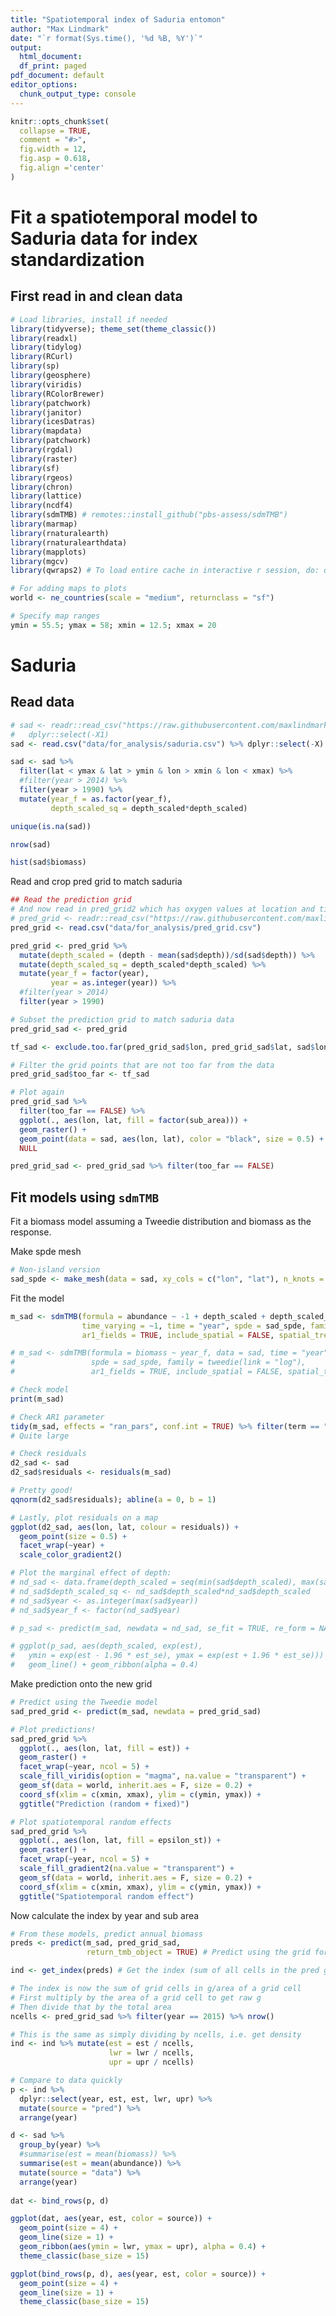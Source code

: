 ```yaml
---
title: "Spatiotemporal index of Saduria entomon"
author: "Max Lindmark"
date: "`r format(Sys.time(), '%d %B, %Y')`"
output:
  html_document:
  df_print: paged
pdf_document: default
editor_options: 
  chunk_output_type: console
---
```

  
```r
knitr::opts_chunk$set(
  collapse = TRUE,
  comment = "#>",
  fig.width = 12,
  fig.asp = 0.618,
  fig.align ='center'
)
```

# Fit a spatiotemporal model to Saduria data for index standardization

## First read in and clean data
```r
# Load libraries, install if needed
library(tidyverse); theme_set(theme_classic())
library(readxl)
library(tidylog)
library(RCurl)
library(sp)
library(geosphere)
library(viridis)
library(RColorBrewer)
library(patchwork)
library(janitor)
library(icesDatras)
library(mapdata)
library(patchwork)
library(rgdal)
library(raster)
library(sf)
library(rgeos)
library(chron)
library(lattice)
library(ncdf4)
library(sdmTMB) # remotes::install_github("pbs-assess/sdmTMB")
library(marmap)
library(rnaturalearth)
library(rnaturalearthdata)
library(mapplots)
library(mgcv)
library(qwraps2) # To load entire cache in interactive r session, do: qwraps2::lazyload_cache_dir(path = "saduria_index_cache/html")

# For adding maps to plots
world <- ne_countries(scale = "medium", returnclass = "sf")

# Specify map ranges
ymin = 55.5; ymax = 58; xmin = 12.5; xmax = 20
```

# Saduria
## Read data
```r
# sad <- readr::read_csv("https://raw.githubusercontent.com/maxlindmark/bentfish/main/data/for_analysis/saduria.csv") %>%
#   dplyr::select(-X1)
sad <- read.csv("data/for_analysis/saduria.csv") %>% dplyr::select(-X)

sad <- sad %>%
  filter(lat < ymax & lat > ymin & lon > xmin & lon < xmax) %>% 
  #filter(year > 2014) %>% 
  filter(year > 1990) %>% 
  mutate(year_f = as.factor(year_f),
         depth_scaled_sq = depth_scaled*depth_scaled)

unique(is.na(sad))

nrow(sad)

hist(sad$biomass)
```

Read and crop pred grid to match saduria

```r
## Read the prediction grid
# And now read in pred_grid2 which has oxygen values at location and time and depth:
# pred_grid <- readr::read_csv("https://raw.githubusercontent.com/maxlindmark/bentfish/main/data/for_analysis/pred_grid.csv")
pred_grid <- read.csv("data/for_analysis/pred_grid.csv")

pred_grid <- pred_grid %>%
  mutate(depth_scaled = (depth - mean(sad$depth))/sd(sad$depth)) %>% 
  mutate(depth_scaled_sq = depth_scaled*depth_scaled) %>% 
  mutate(year_f = factor(year),
         year = as.integer(year)) %>% 
  #filter(year > 2014)
  filter(year > 1990) 

# Subset the prediction grid to match saduria data
pred_grid_sad <- pred_grid

tf_sad <- exclude.too.far(pred_grid_sad$lon, pred_grid_sad$lat, sad$lon, sad$lat, 0.01) # 0.03 seems reasonable

# Filter the grid points that are not too far from the data
pred_grid_sad$too_far <- tf_sad

# Plot again
pred_grid_sad %>%
  filter(too_far == FALSE) %>%
  ggplot(., aes(lon, lat, fill = factor(sub_area))) +
  geom_raster() +
  geom_point(data = sad, aes(lon, lat), color = "black", size = 0.5) +
  NULL

pred_grid_sad <- pred_grid_sad %>% filter(too_far == FALSE)
```

## Fit models using `sdmTMB`
Fit a biomass model assuming a Tweedie distribution and biomass as the response.

Make spde mesh

```r
# Non-island version
sad_spde <- make_mesh(data = sad, xy_cols = c("lon", "lat"), n_knots = 150, type = "kmeans", seed = 42)
```

Fit the model

```r
m_sad <- sdmTMB(formula = abundance ~ -1 + depth_scaled + depth_scaled_sq, data = sad,
                time_varying = ~1, time = "year", spde = sad_spde, family = tweedie(link = "log"),
                ar1_fields = TRUE, include_spatial = FALSE, spatial_trend = FALSE, spatial_only = FALSE)

# m_sad <- sdmTMB(formula = biomass ~ year_f, data = sad, time = "year",
#                 spde = sad_spde, family = tweedie(link = "log"),
#                 ar1_fields = TRUE, include_spatial = FALSE, spatial_trend = FALSE, spatial_only = FALSE)

# Check model
print(m_sad)

# Check AR1 parameter
tidy(m_sad, effects = "ran_pars", conf.int = TRUE) %>% filter(term == "rho")
# Quite large

# Check residuals
d2_sad <- sad
d2_sad$residuals <- residuals(m_sad)

# Pretty good!
qqnorm(d2_sad$residuals); abline(a = 0, b = 1)

# Lastly, plot residuals on a map
ggplot(d2_sad, aes(lon, lat, colour = residuals)) +
  geom_point(size = 0.5) +
  facet_wrap(~year) +
  scale_color_gradient2()

# Plot the marginal effect of depth:
# nd_sad <- data.frame(depth_scaled = seq(min(sad$depth_scaled), max(sad$depth_scaled), length.out = 100))
# nd_sad$depth_scaled_sq <- nd_sad$depth_scaled*nd_sad$depth_scaled
# nd_sad$year <- as.integer(max(sad$year))
# nd_sad$year_f <- factor(nd_sad$year)

# p_sad <- predict(m_sad, newdata = nd_sad, se_fit = TRUE, re_form = NA)

# ggplot(p_sad, aes(depth_scaled, exp(est),
#   ymin = exp(est - 1.96 * est_se), ymax = exp(est + 1.96 * est_se))) +
#   geom_line() + geom_ribbon(alpha = 0.4)
```

Make prediction onto the new grid

```r
# Predict using the Tweedie model
sad_pred_grid <- predict(m_sad, newdata = pred_grid_sad)

# Plot predictions!
sad_pred_grid %>% 
  ggplot(., aes(lon, lat, fill = est)) +
  geom_raster() +
  facet_wrap(~year, ncol = 5) +
  scale_fill_viridis(option = "magma", na.value = "transparent") + 
  geom_sf(data = world, inherit.aes = F, size = 0.2) +
  coord_sf(xlim = c(xmin, xmax), ylim = c(ymin, ymax)) +
  ggtitle("Prediction (random + fixed)")

# Plot spatiotemporal random effects
sad_pred_grid %>% 
  ggplot(., aes(lon, lat, fill = epsilon_st)) +
  geom_raster() +
  facet_wrap(~year, ncol = 5) +
  scale_fill_gradient2(na.value = "transparent") +
  geom_sf(data = world, inherit.aes = F, size = 0.2) +
  coord_sf(xlim = c(xmin, xmax), ylim = c(ymin, ymax)) + 
  ggtitle("Spatiotemporal random effect")
```

Now calculate the index by year and sub area

```r
# From these models, predict annual biomass
preds <- predict(m_sad, pred_grid_sad,
                 return_tmb_object = TRUE) # Predict using the grid for subarea

ind <- get_index(preds) # Get the index (sum of all cells in the pred grid)

# The index is now the sum of grid cells in g/area of a grid cell
# First multiply by the area of a grid cell to get raw g
# Then divide that by the total area
ncells <- pred_grid_sad %>% filter(year == 2015) %>% nrow()

# This is the same as simply dividing by ncells, i.e. get density
ind <- ind %>% mutate(est = est / ncells,
                      lwr = lwr / ncells,
                      upr = upr / ncells)

# Compare to data quickly
p <- ind %>%
  dplyr::select(year, est, est, lwr, upr) %>%
  mutate(source = "pred") %>% 
  arrange(year)

d <- sad %>%
  group_by(year) %>% 
  #summarise(est = mean(biomass)) %>%
  summarise(est = mean(abundance)) %>%
  mutate(source = "data") %>% 
  arrange(year)
  
dat <- bind_rows(p, d)

ggplot(dat, aes(year, est, color = source)) +
  geom_point(size = 4) + 
  geom_line(size = 1) + 
  geom_ribbon(aes(ymin = lwr, ymax = upr), alpha = 0.4) + 
  theme_classic(base_size = 15)

ggplot(bind_rows(p, d), aes(year, est, color = source)) +
  geom_point(size = 4) + 
  geom_line(size = 1) + 
  theme_classic(base_size = 15)
```

